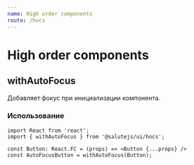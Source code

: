```yaml
---
name: High order components
route: /hocs
---
```


# High order components

## withAutoFocus
Добавляет фокус при инициализации компонента.

### Использование
```tsx
import React from 'react';
import { withAutoFocus } from '@salutejs/ui/hocs';

const Button: React.FC = (props) => <Button {...props} />
const AutoFocusButton = withAutoFocus(Button);
```
